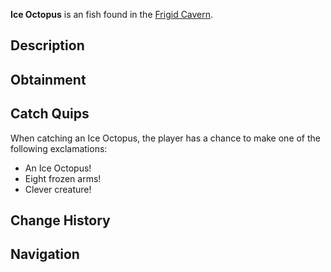 {{FishInfobox
|image          = Ice Octopus.png
|rarity         = Unusual
|sea            = First Sea
|location       = [[Frigid Cavern]]
|sublocation    = 
|sources        = Fishing Rod
|radar_location = 
|xp             = 150
|weather        = 
|time           = Day
|season         = Winter
|bait           = Fish Head
|base_weight    = 8
|base_value     = 350
|weight_range   = 5
|base_chance    = 40
|base_resil     = 55
}}
'''Ice Octopus''' is an {{Rarity|Unusual}} fish found in the [[Frigid Cavern]].

== Description ==
{{Description|An intelligent cephalopod with skin that mimics the patterns of frozen cave walls.|Bestiary Entry}}

== Obtainment ==
{{Description|Hides in the icy crevices of the cavern.|Bestiary Hint}}
{{Fish Availability|
Frigid Cavern
|top_rods      = 
Leviathan's Fang Rod\292923.95\58248.23;
Free Spirit Rod\278823.59\52111.31;
Krampus's Rod\276633.89\116629.75;
Trident Rod\275546.09\45473.9;
Magma Rod\265463.63\111920.34;
Training Rod\207245.89\56909.85;
Flimsy Rod\207581.87\104010.81;
Plastic Rod\243091.28\102482.45;
Fast Rod\234704.35\104707.12;
No-Life Rod\240796.31\52399.47;
Seraphic Rod\233128.05\49081.54;
Ethereal Prism Rod\231082.68\49487.09;
Challenger's Rod\230310.84\47723.53;
Astralhook Rod\230216.49\49096.56;
Rod Of The Forgotten Fang\223334.49\45765.36;
Blazebringer Rod\215415.68\43110.99;
Rod Of The Exalted One\208226.26\39605.97;
Zeus Rod\203420.58\40529.9;
Rod Of The Depths\203000.47\41052.14;
Verdant Shear Rod\202509.82\38747.97;
Depthseeker Rod\187127.84\35521.57;
Volcanic Rod\179898.13\31555.62;
Avalanche Rod\173944.11\32072.81;
Steady Rod\75709.68\10256.27
|recommended   = Trident Rod
}}

== Catch Quips ==
When catching an Ice Octopus, the player has a chance to make one of the following exclamations:
* An Ice Octopus!
* Eight frozen arms!
* Clever creature!

== Change History ==
{{Change History|{{subst:Current Version}}}}

== Navigation ==
{{Fish Navbox|Frigid Cavern}}